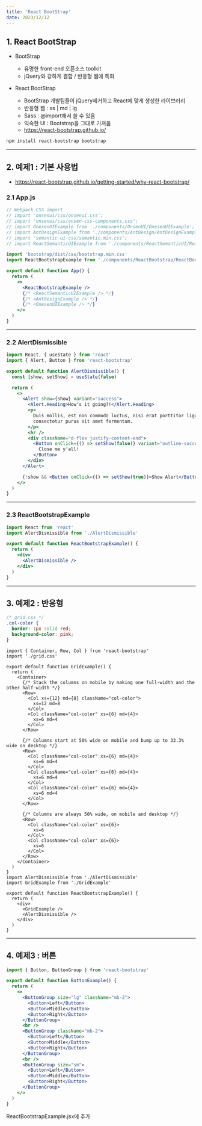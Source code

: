 ```yaml
---
title: 'React BootStrap'
date: 2023/12/12
---
```


## 1. React BootStrap

- BootStrap

  - 유명한 front-end 오픈소스 toolkit
  - jQuery와 강하게 결합 / 반응형 웹에 특화

- React BootStrap
  - BootStrap 개발팀들이 jQuery제거하고 React에 맞게 생성한 라이브러리
  - 반응형 웹 : xs | md | lg
  - Sass : @import해서 쓸 수 있음
  - 익숙한 UI : Bootstrap을 그대로 가져옴
  - https://react-bootstrap.github.io/

```sh
npm install react-bootstrap bootstrap
```

---

## 2. 예제1 : 기본 사용법

- https://react-bootstrap.github.io/getting-started/why-react-bootstrap/

### 2.1 App.js

```jsx
// Webpack CSS import
// import 'onsenui/css/onsenui.css';
// import 'onsenui/css/onsen-css-components.css';
// import OnesenUIExample from './components/OnsenUI/OnesenUIExample';
// import AntDesignExample from './components/AntDesign/AntDesignExample';
// import 'semantic-ui-css/semantic.min.css';
// import ReactSemanticUIExample from './components/ReactSemanticUI/ReactSemanticUIExample';

import 'bootstrap/dist/css/bootstrap.min.css'
import ReactBootstrapExample from './components/ReactBootstrap/ReactBootstrapExample'

export default function App() {
  return (
    <>
      <ReactBootstrapExample />
      {/* <ReactSemanticUIExample /> */}
      {/* <AntDesignExample /> */}
      {/* <OnesenUIExample /> */}
    </>
  )
}
```

---

### 2.2 AlertDismissible

```jsx
import React, { useState } from 'react'
import { Alert, Button } from 'react-bootstrap'

export default function AlertDismissible() {
  const [show, setShow] = useState(false)

  return (
    <>
      <Alert show={show} variant="success">
        <Alert.Heading>How's it going?!</Alert.Heading>
        <p>
          Duis mollis, est non commodo luctus, nisi erat porttitor ligula, eget lacinia odio sem nec elit. Cras mattis
          consectetur purus sit amet fermentum.
        </p>
        <hr />
        <div className="d-flex justify-content-end">
          <Button onClick={() => setShow(false)} variant="outline-success">
            Close me y'all!
          </Button>
        </div>
      </Alert>

      {!show && <Button onClick={() => setShow(true)}>Show Alert</Button>}
    </>
  )
}
```

---

### 2.3 ReactBootstrapExample

```jsx
import React from 'react'
import AlertDismissible from './AlertDismissible'

export default function ReactBootstrapExample() {
  return (
    <div>
      <AlertDismissible />
    </div>
  )
}
```

---

## 3. 예제2 : 반응형

```css
/* grid.css */
.col-color {
  border: 1px solid red;
  background-color: pink;
}
```

```tsx
import { Container, Row, Col } from 'react-bootstrap'
import './grid.css'

export default function GridExample() {
  return (
    <Container>
      {/* Stack the columns on mobile by making one full-width and the other half-width */}
      <Row>
        <Col xs={12} md={8} className="col-color">
          xs=12 md=8
        </Col>
        <Col className="col-color" xs={6} md={4}>
          xs=6 md=4
        </Col>
      </Row>

      {/* Columns start at 50% wide on mobile and bump up to 33.3% wide on desktop */}
      <Row>
        <Col className="col-color" xs={6} md={4}>
          xs=6 md=4
        </Col>
        <Col className="col-color" xs={6} md={4}>
          xs=6 md=4
        </Col>
        <Col className="col-color" xs={6} md={4}>
          xs=6 md=4
        </Col>
      </Row>

      {/* Columns are always 50% wide, on mobile and desktop */}
      <Row>
        <Col className="col-color" xs={6}>
          xs=6
        </Col>
        <Col className="col-color" xs={6}>
          xs=6
        </Col>
      </Row>
    </Container>
  )
}
import AlertDismissible from './AlertDismissible'
import GridExample from './GridExample'

export default function ReactBootstrapExample() {
  return (
    <div>
      <GridExample />
      <AlertDismissible />
    </div>
  )
}
```

---

## 4. 예제3 : 버튼

```jsx
import { Button, ButtonGroup } from 'react-bootstrap'

export default function ButtonExample() {
  return (
    <>
      <ButtonGroup size="lg" className="mb-2">
        <Button>Left</Button>
        <Button>Middle</Button>
        <Button>Right</Button>
      </ButtonGroup>
      <br />
      <ButtonGroup className="mb-2">
        <Button>Left</Button>
        <Button>Middle</Button>
        <Button>Right</Button>
      </ButtonGroup>
      <br />
      <ButtonGroup size="sm">
        <Button>Left</Button>
        <Button>Middle</Button>
        <Button>Right</Button>
      </ButtonGroup>
    </>
  )
}
```

ReactBootstrapExample.jsx에 추가
